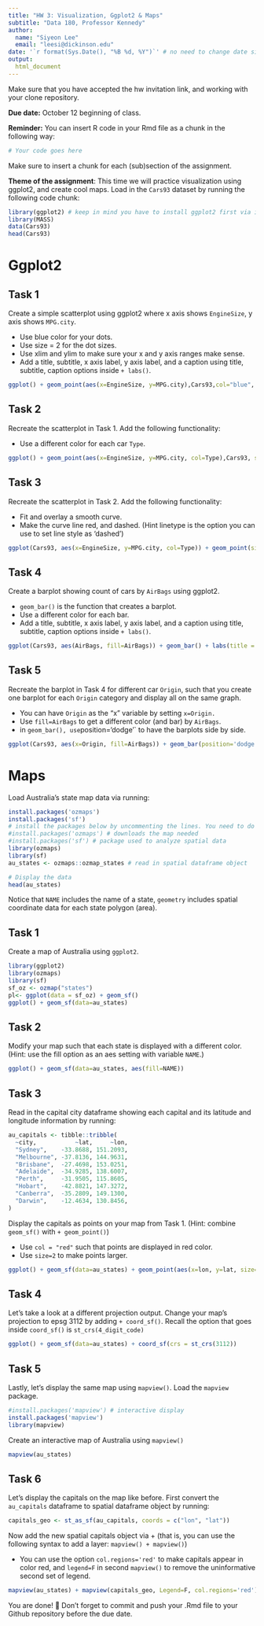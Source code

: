 ```yaml
---
title: "HW 3: Visualization, Ggplot2 & Maps"
subtitle: "Data 180, Professor Kennedy"
author: 
  name: "Siyeon Lee"
  email: "leesi@dickinson.edu"
date: '`r format(Sys.Date(), "%B %d, %Y")`' # no need to change date since this line grabs today's date
output: 
  html_document
---
```


Make sure that you have accepted the hw invitation link, and working with your clone repository.

**Due date:** October 12 beginning of class.

**Reminder:** You can insert R code in your Rmd file as a chunk in the following way:
```r
# Your code goes here
```
Make sure to insert a chunk for each (sub)section of the assignment.

**Theme of the assignment**: This time we will practice visualization using ggplot2, and create cool maps. Load in the `Cars93` dataset by running the following code chunk:

```r
library(ggplot2) # keep in mind you have to install ggplot2 first via install.packages() if it's not installed in your machine
library(MASS)
data(Cars93)
head(Cars93)
```

# Ggplot2

## Task 1
Create a simple scatterplot using ggplot2 where x axis shows `EngineSize`, y axis shows `MPG.city`.

* Use blue color for your dots.
* Use size = 2 for the dot sizes.
* Use xlim and ylim to make sure your x and y axis ranges make sense.
* Add a title, subtitle, x axis label, y axis label, and a caption using title, subtitle, caption options inside `+ labs()`.

 
```r
ggplot() + geom_point(aes(x=EngineSize, y=MPG.city),Cars93,col="blue", size=2) + labs(title="MPG in City and Engine Size",subtitle="Scatterplot based on Cars93 data", y="MPG.city", x="Engine Size", caption="MPG in City and Engine Size based on Cars93 data") + xlim(1,6)+ylim(15,50)
```

## Task 2
Recreate the scatterplot in Task 1. Add the following functionality:

* Use a different color for each car `Type`.
```r
ggplot() + geom_point(aes(x=EngineSize, y=MPG.city, col=Type),Cars93, size=2) + labs(title="MPG in City and Engine Size",subtitle="Scatterplot based on Cars93 data", y="MPG.city", x="Engine Size", caption="MPG in City and Engine Size based on Cars93 data") + xlim(1,6)+ylim(15,50)

```

## Task 3
Recreate the scatterplot in Task 2. Add the following functionality:

* Fit and overlay a smooth curve.
* Make the curve line red, and dashed. (Hint linetype is the option you can use to set line style as 'dashed')

```r
ggplot(Cars93, aes(x=EngineSize, y=MPG.city, col=Type)) + geom_point(size=2) +geom_smooth(color="red", linetype="dashed") + labs(title="MPG in City and Engine Size",subtitle="Scatterplot based on Cars93 data", y="MPG.city", x="Engine Size", caption="MPG in City and Engine Size based on Cars93 data") + xlim(1,6) +ylim(15,50)
```

## Task 4
Create a barplot showing count of cars by `AirBags` using ggplot2.

* `geom_bar()` is the function that creates a barplot.
* Use a different color for each bar.
* Add a title, subtitle, x axis label, y axis label, and a caption using title, subtitle, caption options inside `+ labs()`.

```r
ggplot(Cars93, aes(AirBags, fill=AirBags)) + geom_bar() + labs(title = "Frequency of using AirBags", subtitle="based on Cars93 data", x="Usage of AirBags", y="Frequency", caption="Frequency of using AirBags based on Cars93 data")
```

## Task 5
Recreate the barplot in Task 4 for different car `Origin`, such that you create one barplot for each `Origin` category and display all on the same graph.

* You can have `Origin` as the "x" variable by setting `x=Origin.`
* Use `fill=AirBags` to get a different color (and bar) by `AirBags`.
* in `geom_bar(), use `position='dodge'` to have the barplots side by side.

```r
ggplot(Cars93, aes(x=Origin, fill=AirBags)) + geom_bar(position='dodge') + labs(title = "Count of AirBags Cars by Origin", subtitle="barplot",x="Origin",y="Frequency", caption="Count of AirBags Cars of each Driver or Passenger by Origin")
```

# Maps
Load Australia's state map data via running:
```r
install.packages('ozmaps')
install.packages('sf')
# install the packages below by uncommenting the lines. You need to do this only once.
#install.packages('ozmaps') # downloads the map needed
#install.packages('sf') # package used to analyze spatial data
library(ozmaps)
library(sf)
au_states <- ozmaps::ozmap_states # read in spatial dataframe object

# Display the data
head(au_states)
```
Notice that `NAME` includes the name of a state, `geometry` includes spatial coordinate data for each state polygon (area).

## Task 1
Create a map of Australia using `ggplot2`.
```r
library(ggplot2)
library(ozmaps)
library(sf)
sf_oz <- ozmap("states")
pl<- ggplot(data = sf_oz) + geom_sf()
ggplot() + geom_sf(data=au_states)
```

## Task 2
Modify your map such that each state is displayed with a different color. (Hint: use the fill option as an aes setting with variable `NAME`.)
```r
ggplot() + geom_sf(data=au_states, aes(fill=NAME))
```
## Task 3
Read in the capital city dataframe showing each capital and its latitude and longitude information by running:
```r
au_capitals <- tibble::tribble( 
  ~city,           ~lat,     ~lon,
  "Sydney",    -33.8688, 151.2093,  
  "Melbourne", -37.8136, 144.9631, 
  "Brisbane",  -27.4698, 153.0251, 
  "Adelaide",  -34.9285, 138.6007, 
  "Perth",     -31.9505, 115.8605, 
  "Hobart",    -42.8821, 147.3272, 
  "Canberra",  -35.2809, 149.1300, 
  "Darwin",    -12.4634, 130.8456, 
)
```

Display the capitals as points on your map from Task 1. (Hint: combine `geom_sf()` with `+ geom_point()`)

* Use `col = "red"` such that points are displayed in red color.
* Use `size=2` to make points larger.

```r
ggplot() + geom_sf(data=au_states) + geom_point(aes(x=lon, y=lat, size=2), col="red", data=au_capitals)
```


## Task 4
Let's take a look at a different projection output. Change your map's projection to epsg 3112 by adding `+ coord_sf()`. Recall the option that goes inside `coord_sf()` is `st_crs(4_digit_code)`
```r
ggplot() + geom_sf(data=au_states) + coord_sf(crs = st_crs(3112))
```

## Task 5
Lastly, let's display the same map using `mapview()`. Load the `mapview` package.

```r
#install.packages('mapview') # interactive display
install.packages('mapview')
library(mapview)
```
Create an interactive map of Australia using `mapview()`

```r
mapview(au_states)
```

## Task 6
Let's display the capitals on the map like before. First convert the `au_capitals` dataframe to spatial dataframe object by running:
```r
capitals_geo <- st_as_sf(au_capitals, coords = c("lon", "lat"))
```

Now add the new spatial capitals object via + (that is, you can use the following syntax to add a layer: `mapview() + mapview()`)

* You can use the option `col.regions='red'` to make capitals appear in color red, and `legend=F` in second `mapview()` to remove the uninformative second set of legend. 

```r
mapview(au_states) + mapview(capitals_geo, Legend=F, col.regions='red')
```



You are done! 🏁 Don't forget to commit and push your .Rmd file to your Github repository before the due date.


